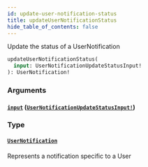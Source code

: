 ```yaml
---
id: update-user-notification-status
title: updateUserNotificationStatus
hide_table_of_contents: false
---
```



Update the status of a UserNotification

```graphql
updateUserNotificationStatus(
  input: UserNotificationUpdateStatusInput!
): UserNotification!
```


### Arguments

#### [`input`](#) ([`UserNotificationUpdateStatusInput!`](/developers/shared-apis/adminidentity-api/graphql/reference/inputs/user-notification-update-status-input))




### Type

#### [`UserNotification`](/developers/shared-apis/adminidentity-api/graphql/reference/objects/user-notification)

Represents a notification specific to a User




